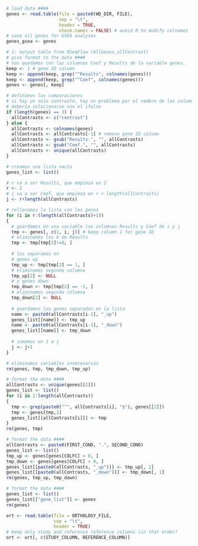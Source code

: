 ```r
# load data ####
genes <- read.table(file = paste0(WD_DIR, FILE),
                    sep = "\t",
                    header = TRUE,
                    check.names = FALSE) # avoid R to modify colnames
# save all genes for GSEA analyses
genes_gsea <- genes
```

```r
# 1: output table from RSeqFlow (AllGenes_allContrast)
# give format to the data ####
# nos quedamos con las columnas Coef y Results de la variable genes.
keep <- 1 # gene ID column
keep <- append(keep, grep("^Results", colnames(genes)))
keep <- append(keep, grep("^Coef", colnames(genes)))
genes <- genes[, keep]

# definimos las comparaciones
# si hay un solo contraste, hay un problema por el nombre de las columnas
# debería solucionarse con el ifelse
if (length(genes) == 3) {
  allContrasts <- c("contrast")
} else {
  allContrasts <- colnames(genes)
  allContrasts <- allContrasts[-1] # remove gene ID column
  allContrasts <- gsub("Results.", "", allContrasts)
  allContrasts <- gsub("Coef.", "", allContrasts)
  allContrasts <- unique(allContrasts)
}

# creamos una lista vacía
genes_list <- list()

# r va a ser Results, que empieza en 2
r <- 2
# j va a ser Coef, que empieza en r + length(allContrasts)
j <- r+length(allContrasts)

# rellenamos la lista con los genes
for (i in r:(length(allContrasts)+1))
{
  # guardamos en una variable las columnas Results y Coef de i y j
  tmp <- genes[, c(1, i, j)] # keep column 1 for gene ID
  # eliminamos los 0 de Results
  tmp <- tmp[tmp[2]!=0, ]
  
  # los separamos en
  # genes up
  tmp_up <- tmp[tmp[2] == 1, ]
  # eliminamos segunda columna
  tmp_up[2] <- NULL
  # y genes down
  tmp_down <- tmp[tmp[2] == -1, ]
  # eliminamos segunda columna
  tmp_down[2] <- NULL
  
  # guardamos los genes separados en la lista
  name <- paste0(allContrasts[i-1], "_up")
  genes_list[[name]] <- tmp_up
  name <- paste0(allContrasts[i-1], "_down")
  genes_list[[name]] <- tmp_down
  
  # sumamos un 1 a j
  j <- j+1
}

# eliminamos variables innecesarias
rm(genes, tmp, tmp_down, tmp_up)
```

```r
# format the data ####
allContrasts <- unique(genes[[2]])
genes_list <- list()
for (i in 1:length(allContrasts))
{
  tmp <- grep(paste0("^", allContrasts[i], "$"), genes[[2]])
  tmp <- genes[tmp,1]
  genes_list[[allContrasts[i]]] <- tmp
}
rm(genes, tmp)
```

```r
# format the data ####
allContrasts <- paste0(FIRST_COND, ".", SECOND_COND)
genes_list <- list()
tmp_up <- genes[genes[COLFC] > 0, ]
tmp_down <- genes[genes[COLFC] < 0, ]
genes_list[[paste0(allContrasts, "_up")]] <- tmp_up[, 1]
genes_list[[paste0(allContrasts, "_down")]] <- tmp_down[, 1]
rm(genes, tmp_up, tmp_down)
```

```r
# format the data ####
genes_list <- list()
genes_list[["gene_list"]] <- genes
rm(genes)
```

```r
ort <- read.table(file = ORTHOLOGY_FILE,
                  sep = "\t",
                  header = TRUE)
# keep only study and reference reference columns (in that order)
ort <- ort[, c(STUDY_COLUMN, REFERENCE_COLUMN)]
```

